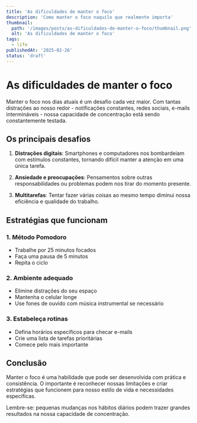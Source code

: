 ```yaml
---
title: 'As dificuldades de manter o foco'
description: 'Como manter o foco naquilo que realmente importa'
thumbnail:
  path: '/images/posts/as-dificuldades-de-manter-o-foco/thumbnail.png'
  alt: 'As dificuldades de manter o foco'
tags:
  - life
publishedAt: '2025-02-26'
status: 'draft'
---
```


# As dificuldades de manter o foco

Manter o foco nos dias atuais é um desafio cada vez maior. Com tantas distrações ao nosso redor - notificações constantes, redes sociais, e-mails intermináveis - nossa capacidade de concentração está sendo constantemente testada.

## Os principais desafios

1. **Distrações digitais**: Smartphones e computadores nos bombardeiam com estímulos constantes, tornando difícil manter a atenção em uma única tarefa.

2. **Ansiedade e preocupações**: Pensamentos sobre outras responsabilidades ou problemas podem nos tirar do momento presente.

3. **Multitarefas**: Tentar fazer várias coisas ao mesmo tempo diminui nossa eficiência e qualidade do trabalho.

## Estratégias que funcionam

### 1. Método Pomodoro
- Trabalhe por 25 minutos focados
- Faça uma pausa de 5 minutos
- Repita o ciclo

### 2. Ambiente adequado
- Elimine distrações do seu espaço
- Mantenha o celular longe
- Use fones de ouvido com música instrumental se necessário

### 3. Estabeleça rotinas
- Defina horários específicos para checar e-mails
- Crie uma lista de tarefas prioritárias
- Comece pelo mais importante

## Conclusão

Manter o foco é uma habilidade que pode ser desenvolvida com prática e consistência. O importante é reconhecer nossas limitações e criar estratégias que funcionem para nosso estilo de vida e necessidades específicas.

Lembre-se: pequenas mudanças nos hábitos diários podem trazer grandes resultados na nossa capacidade de concentração.





